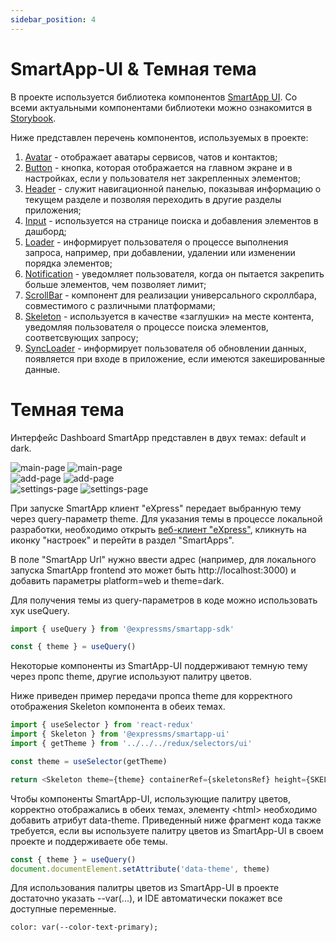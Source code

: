 ```yaml
---
sidebar_position: 4
---
```



# SmartApp-UI & Темная тема

В проекте используется библиотека компонентов [SmartApp UI](https://www.npmjs.com/package/@expressms/smartapp-ui). Со всеми актуальными компонентами библиотеки можно ознакомится в [Storybook](https://smartapp-ui.rndteam.ccstest.ru/?path=/story/reactcomponentlibrary-actionmodal--action-modal-component).

Ниже представлен перечень компонентов, используемых в проекте:

1. [Avatar](https://smartapp-ui.rndteam.ccstest.ru/?path=/story/reactcomponentlibrary-avatar--avatar-component) - отображает аватары сервисов, чатов и контактов;
2. [Button](https://smartapp-ui.rndteam.ccstest.ru/?path=/story/reactcomponentlibrary-button--primary-accent-button) - кнопка, которая отображается на главном экране и в настройках, если у пользователя нет закрепленных элементов;
3. [Header](https://smartapp-ui.rndteam.ccstest.ru/?path=/story/reactcomponentlibrary-header--header-without-title) - служит навигационной панелью, показывая информацию о текущем разделе и позволяя переходить в другие разделы приложения;
4. [Input](https://smartapp-ui.rndteam.ccstest.ru/?path=/story/reactcomponentlibrary-input--input-component) - используется на странице поиска и добавления элементов в дашборд;
5. [Loader](https://smartapp-ui.rndteam.ccstest.ru/?path=/story/reactcomponentlibrary-loader--full-screen-loader-without-title) - информирует пользователя о процессе выполнения запроса, например, при добавлении, удалении или изменении порядка элементов;
6. [Notification](https://smartapp-ui.rndteam.ccstest.ru/?path=/story/reactcomponentlibrary-notification--success-notification-component) - уведомляет пользователя, когда он пытается закрепить больше элементов, чем позволяет лимит;
7. [ScrollBar](https://smartapp-ui.rndteam.ccstest.ru/?path=/story/reactcomponentlibrary-scrollbar--scroll-bar-component) - компонент для реализации универсального скроллбара, совместимого с различными платформами;
8. [Skeleton](https://smartapp-ui.rndteam.ccstest.ru/?path=/story/reactcomponentlibrary-skeleton--skeleton-component) - используется в качестве «заглушки» на месте контента, уведомляя пользователя о процессе поиска элементов, соответсвующих запросу;
9. [SyncLoader](https://smartapp-ui.rndteam.ccstest.ru/?path=/story/reactcomponentlibrary-syncloader--sync-loader-component) - информирует пользователя об обновлении данных, появляется при входе в приложение, если имеются закешированные данные.

# Темная тема

Интерфейс Dashboard SmartApp представлен в двух темах: default и dark.

<Tabs>
  <TabItem value="main" label="Main Page">
    <div className={styles.container}>
      <img src="/main-page.png" alt="main-page" className={styles.image} />
      <img src="/main-page-dark.png" alt="main-page" className={styles.image} />
    </div>
  </TabItem>
  <TabItem value="add" label="Add Page">
    <div className={styles.container}>
      <img src="/add-page.png" alt="add-page" className={styles.image} />
      <img src="/add-page-dark.png" alt="add-page" className={styles.image} />
    </div>
  </TabItem>
  <TabItem value="settings" label="Settings Page">
    <div className={styles.container}>
      <img src="/settings-page.png" alt="settings-page" className={styles.image} />
      <img src="/settings-page-dark.png" alt="settings-page" className={styles.image} />
    </div>
  </TabItem>
</Tabs>

При запуске SmartApp клиент "eXpress" передает выбранную тему через query-параметр theme. Для указания темы в процессе локальной разработки, необходимо открыть [веб-клиент "eXpress"](https://web-dev.ccsteam.ru/#/), кликнуть на иконку "настроек" и перейти в раздел "SmartApps".

<div className={styles.centered}>
  <ThemedImage alt="smartapps-theme" sources={{ light: useBaseUrl('/smartapps-theme.gif'), dark: useBaseUrl('/smartapps-theme-dark.gif') }} />
</div>

В поле "SmartApp Url" нужно ввести адрес (например, для локального запуска SmartApp frontend это может быть http://localhost:3000) и добавить параметры platform=web и theme=dark.

<div className={styles.centered}>
  <ThemedImage
    className={styles.image}
    alt="web-dev"
    sources={{ light: useBaseUrl('/web-dev-theme.png'), dark: useBaseUrl('/web-dev-theme-dark.png') }}
  />
</div>

Для получения темы из query-параметров в коде можно использовать хук useQuery.

```javascript
import { useQuery } from '@expressms/smartapp-sdk'

const { theme } = useQuery()
```

Некоторые компоненты из SmartApp-UI поддерживают темную тему через пропс theme, другие используют палитру цветов.

Ниже приведен пример передачи пропса theme для корректного отображения Skeleton компонента в обеих темах.

```javascript
import { useSelector } from 'react-redux'
import { Skeleton } from '@expressms/smartapp-ui'
import { getTheme } from '../../../redux/selectors/ui'

const theme = useSelector(getTheme)

return <Skeleton theme={theme} containerRef={skeletonsRef} height={SKELETON_HEIGHT} />
```

Чтобы компоненты SmartApp-UI, использующие палитру цветов, корректно отображались в обеих темах, элементу \<html> необходимо добавить атрибут data-theme. Приведенный ниже фрагмент кода также требуется, если вы используете палитру цветов из SmartApp-UI в своем проекте и поддерживаете обе темы.

```javascript
const { theme } = useQuery()
document.documentElement.setAttribute('data-theme', theme)
```

Для использования палитры цветов из SmartApp-UI в проекте достаточно указать --var(...), и IDE автоматически покажет все доступные переменные.

```
color: var(--color-text-primary);
```
